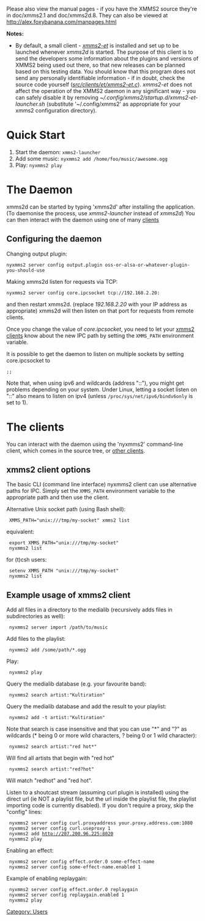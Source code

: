 Please also view the manual pages - if you have the XMMS2 source they're in doc/xmms2.1 and doc/xmms2d.8. They can also be viewed at http://alex.foxybanana.com/manpages.html

'''Notes:'''
* By default, a small client - ''[[ET | xmms2-et]]'' is installed and set up to be launched whenever ''xmms2d'' is started. The purpose of this client is to send the developers some information about the plugins and versions of XMMS2 being used out there, so that new releases can be planned based on this testing data. You should know that this program does not send any personally identifiable information - if in doubt, check the source code yourself (''[http://git.xmms.se/?p=xmms2-devel.git;a=blob;f=src/clients/et/xmms2-et.c src/clients/et/xmms2-et.c]''). ''xmms2-et'' does not affect the operation of the XMMS2 daemon in any significant way - you can safely disable it by removing ''~/.config/xmms2/startup.d/xmms2-et-launcher.sh'' (substitute '~/.config/xmms2' as appropriate for your xmms2 configuration directory).

= Quick Start =
# Start the daemon: <code>xmms2-launcher</code>
# Add some music: <code>nyxmms2 add /home/foo/music/awesome.ogg</code>
# Play: <code>nyxmms2 play</code>

= The Daemon =

xmms2d can be started by typing 'xmms2d' after installing the application. (To daemonise the process, use ''xmms2-launcher'' instead of ''xmms2d'') You can then interact with the daemon using one of many [[#The clients | clients]]

== Configuring the daemon ==
Changing output plugin:

 nyxmms2 server config output.plugin oss-or-alsa-or-whatever-plugin-you-should-use

Making xmms2d listen for requests via TCP:

 nyxmms2 server config core.ipcsocket tcp://192.168.2.20:<port> 

and then restart xmms2d. (replace ''192.168.2.20'' with your IP address as appropriate) xmms2d will then listen on that port for requests from remote clients.

Once you change the value of ''core.ipcsocket'', you need to let your [[XMMS2 Clients|xmms2 clients]] know about the new IPC path by setting the <code>XMMS_PATH</code> environment variable.

It is possible to get the daemon to listen on multiple sockets by setting core.ipcsocket to 

 <path>;<path>;<path>

Note that, when using ipv6 and wildcards (address "::"), you might get problems depending on your system. Under Linux, letting a socket listen on "::" also means to listen on ipv4 (unless <code>/proc/sys/net/ipv6/bindv6only</code> is set to 1).

= The clients =
You can interact with the daemon using the 'nyxmms2' command-line client, which comes in the source tree, or [[XMMS2_Clients | other clients]].

== xmms2 client options ==

The basic CLI (command line interface) nyxmms2 client can use alternative paths for IPC. Simply set the <code>XMMS_PATH</code> environment variable to the appropriate path and then use the client.

Alternative Unix socket path (using Bash shell):

  XMMS_PATH="unix:///tmp/my-socket" xmms2 list

equivalent:

  export XMMS_PATH="unix:///tmp/my-socket"
  nyxmms2 list

for (t)csh users:

  setenv XMMS_PATH "unix:///tmp/my-socket"
  nyxmms2 list

== Example usage of xmms2 client ==

Add all files in a directory to the medialib (recursively adds files in subdirectories as well):

  nyxmms2 server import /path/to/music

Add files to the playlist:

  nyxmms2 add /some/path/*.ogg

Play:

  nyxmms2 play

Query the medialib database (e.g. your favourite band):

  nyxmms2 search artist:"Kultiration"

Query the medialib database and add the result to your playlist:

  nyxmms2 add -t artist:"Kultiration"

Note that search is case insensitive and that you can use "*" and "?" as wildcards (* being 0 or more wild characters, ? being 0 or 1 wild character):

  nyxmms2 search artist:"red hot*"

Will find all artists that begin with "red hot"

  nyxmms2 search artist:"red?hot"

Will match "redhot" and "red hot".

Listen to a shoutcast stream (assuming curl plugin is installed) using the direct url (ie NOT a playlist file, but the url inside the playlist file, the playlist importing code is currently disabled). If you don't require a proxy, skip the "config" lines:

  nyxmms2 server config curl.proxyaddress your.proxy.address.com:1080
  nyxmms2 server config curl.useproxy 1
  nyxmms2 add http://207.200.96.225:8020
  nyxmms2 play

Enabling an effect:

  nyxmms2 server config effect.order.0 some-effect-name
  nyxmms2 server config some-effect-name.enabled 1

Example of enabling replaygain:

  nyxmms2 server config effect.order.0 replaygain
  nyxmms2 server config replaygain.enabled 1
  nyxmms2 play

[[Category: Users]]